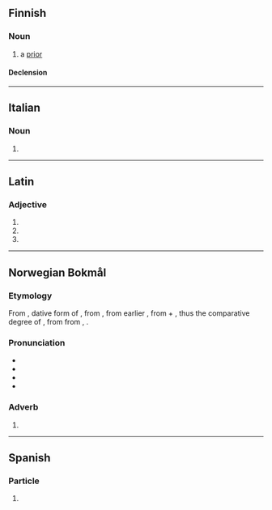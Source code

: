 ==Finnish==

===Noun===
{{fi-noun}}

# a [[prior]]

====Declension====
{{fi-decl-paperi|prior|a}}

----

==Italian==

===Noun===
{{head|it|noun plural form|g=m}}

# {{plural of|it|priore}}

----

==Latin==

===Adjective===
{{la-adj-form|priōrī}}

# {{inflection of|la|prior||dat|m|s}}
# {{inflection of|la|prior||dat|f|s}}
# {{inflection of|la|prior||dat|n|s}}

----

==Norwegian Bokmål==

===Etymology===
From {{der|nb|la|priōrī}}, dative form of {{m|la-med|prior|lit=former}}, from {{der|nb|itc-pro|*priōs||former}}, from earlier {{m|itc-pro|*prijōs}}, from {{m|itc-pro|*pri}} + {{m|itc-pro|*-jōs}}, thus the comparative degree of {{der|nb|itc-ola|*pri||before}}, from {{m|itc-pro|*pri}} from {{der|nb|ine-pro|*per-||beyond}}, {{m|ine-pro|*pro||before}}.

===Pronunciation===
* {{IPA|nb|/ˈpriːoːrɪ/}}
* {{audio|nb|NB - Pronunciation of Norwegian Bokmål «priori».ogg|Audio}}
* {{rhymes|nb|oːrɪ}}
* {{hyphenation|nb|pri|o|ri}}

===Adverb===
{{head|nb|adverb}}

# {{only used in|nb|a priori||a priori}}

----

==Spanish==

===Particle===
{{head|es|particle}}

# {{only used in|es|a priori}}